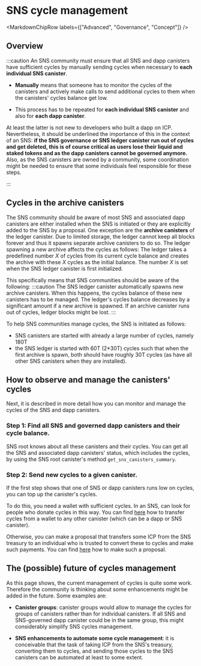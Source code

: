 
# SNS cycle management

<MarkdownChipRow labels={["Advanced", "Governance", "Concept"]} />

## Overview
:::caution
An SNS community must ensure that all SNS and dapp canisters
have sufficient cycles by manually sending cycles when necessary to
**each individual SNS canister**.


- **Manually** means that someone has to monitor the cycles of the
   canisters and actively make calls to send additional cycles to them
   when the canisters' cycles balance get low.

- This process has to be repeated for **each individual SNS canister**
and also for **each dapp canister**.



At least the latter is not new to developers who built a dapp on ICP.
Nevertheless, it should be underlined the importance of this in the context
of an SNS: **if the SNS governance or SNS ledger canister run out of cycles
and get deleted, this is of course critical as users lose their
liquid and staked tokens and as the dapp canisters cannot be governed
anymore.**
Also, as the SNS canisters are owned by a community, some
coordination might be needed to ensure that some individuals
feel responsible for these steps.

:::

## Cycles in the archive canisters
The SNS community should be aware of most SNS and associated dapp
canisters are either installed when the SNS is initiated or they are
explicitly added to the SNS by a proposal.
One exception are the **archive canisters** of the ledger canister.
Due to limited storage, the ledger cannot keep all blocks forever and
thus it spawns separate archive canisters to do so.
The ledger spawning a new archive affects the cycles as follows:
The ledger takes a predefined number *X* of cycles from its current
cycle balance and creates the archive with these *X* cycles as the
initial balance. The number *X* is set when the SNS ledger canister is
first initialized.

This specifically means that SNS communities should be aware of the
following:
:::caution
The SNS ledger canister automatically spawns new archive
canisters.
When this happens, the cycles balance of these new canisters has
to be managed. The ledger's cycles balance decreases by a
significant amount if a new archive is spawned.
If an archive canister runs out of cycles,
ledger blocks might be lost.
:::

To help SNS communities manage cycles, the SNS is initiated as follows:
* SNS canisters are started with already a large number of cycles,
  namely 180T
* the SNS ledger is started with 60T (2*30T) cycles such
  that when the first archive is spawn,
  both should have roughly 30T cycles (as have all other SNS
  canisters when they are installed).


## How to observe and manage the canisters' cycles
Next, it is described in more detail how you can monitor and manage the
cycles of the SNS and dapp canisters.

### Step 1: Find all SNS and governed dapp canisters and their cycle balance.
SNS root knows about all these canisters and their cycles.
You can get all the SNS and associated dapp canisters' status,
which includes the cycles, by using the SNS root canister's method
`get_sns_canisters_summary`.
<!-- dfx, dashboard?-->

### Step 2: Send new cycles to a given canister.
If the first step shows that one of SNS or dapp canisters runs
low on cycles, you can top up the canister's cycles.

To do this, you need a wallet with sufficient cycles.
In an SNS, can look for people who donate cycles in this way.
You can find [here](https://internetcomputer.org/docs/current/developer-docs/production/topping-up-canister/#option-2-if-you-have-cycles-on-your-cycles-wallet) how to transfer cycles from a wallet to any other canister (which can be a dapp or SNS canister).

Otherwise, you can make a proposal that transfers some ICP
from the SNS treasury to an individual who is trusted to convert these to cycles and make such payments.
You can find [here](./making-proposals.mdx) how to make such a proposal.

<!--## Helpful community tools
- Is referring to community tools sth that we do? (think it would be nice)
Ask authors of tools for permission
-->

## The (possible) future of cycles management
As this page shows, the current management of cycles is
quite some work.
Therefore the community is thinking about some enhancements
might be added in the future. Some examples are:

- **Canister groups**: canister groups would allow to manage
   the cycles for groups of canisters rather than for
   individual canisters. If all SNS and SNS-governed dapp
   canister could be in the same group, this might considerably
   simplify SNS cycles management.

- **SNS enhancements to automate some cycle management**: it is
conceivable that the task of taking ICP from the SNS's treasury,
   converting them to cycles, and sending those cycles to the
   SNS canisters can be automated at least to some extent.
